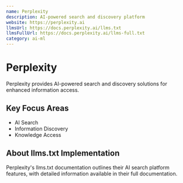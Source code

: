 ```yaml
---
name: Perplexity
description: AI-powered search and discovery platform
website: https://perplexity.ai
llmsUrl: https://docs.perplexity.ai/llms.txt
llmsFullUrl: https://docs.perplexity.ai/llms-full.txt
category: ai-ml
---
```


# Perplexity

Perplexity provides AI-powered search and discovery solutions for enhanced information access.

## Key Focus Areas

- AI Search
- Information Discovery
- Knowledge Access

## About llms.txt Implementation

Perplexity's llms.txt documentation outlines their AI search platform features, with detailed information available in their full documentation.
